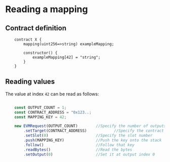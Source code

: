 # Reading a mapping

## Contract definition

```solidity filename="Example.sol"
    contract X {
        mapping(uint256=>string) exampleMapping;          

        constructor() {
            exampleMapping[42] = "string";
        }
    }
```

## Reading values

The value at index `42` can be read as follows:

```js filename="example.js"

    const OUTPUT_COUNT = 1;
    const CONTRACT_ADDRESS = "0x123..;
    const MAPPING_KEY = 42;

    new EVMRequest(OUTPUT_COUNT)        //Specify the number of outputs
        .setTarget(CONTRACT_ADDRESS)            //Specify the contract address
        .setSlot(0)                     //Specify the slot number
        .push(MAPPING_KEY)              //Push the key onto the stack
        .follow()                       //Follow that key 
        .readBytes()                    //Read the bytes
        .setOutput(0)                   //Set it at output index 0
```